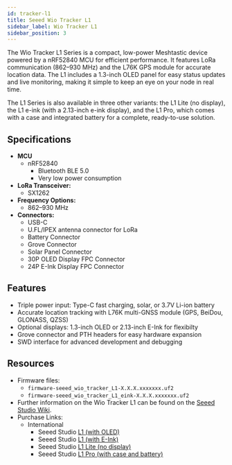 ```yaml
---
id: tracker-l1
title: Seeed Wio Tracker L1
sidebar_label: Wio Tracker L1
sidebar_position: 3
---
```


The Wio Tracker L1 Series is a compact, low-power Meshtastic device powered by a nRF52840 MCU for efficient performance. It features LoRa communication (862–930 MHz) and the L76K GPS module for accurate location data. The L1 includes a 1.3-inch OLED panel for easy status updates and live monitoring, making it simple to keep an eye on your node in real time.

The L1 Series is also available in three other variants: the L1 Lite (no display), the L1 e-ink (with a 2.13-inch e-ink display), and the L1 Pro, which comes with a case and integrated battery for a complete, ready-to-use solution.

## Specifications

- **MCU**
  - nRF52840
    - Bluetooth BLE 5.0
    - Very low power consumption
- **LoRa Transceiver:**
  - SX1262
- **Frequency Options:**
  - 862–930 MHz
- **Connectors:**
  - USB-C
  - U.FL/IPEX antenna connector for LoRa
  - Battery Connector
  - Grove Connector
  - Solar Panel Connector
  - 30P OLED Display FPC Connector
  - 24P E-Ink Display FPC Connector

## Features

- Triple power input: Type-C fast charging, solar, or 3.7V Li-ion battery
- Accurate location tracking with L76K multi-GNSS module (GPS, BeiDou, GLONASS, QZSS)
- Optional displays: 1.3-inch OLED or 2.13-inch E-Ink for flexibilty
- Grove connector and PTH headers for easy hardware expansion
- SWD interface for advanced development and debugging

## Resources

- Firmware files:
  - `firmware-seeed_wio_tracker_L1-X.X.X.xxxxxxx.uf2`
  - `firmware-seeed_wio_tracker_L1_eink-X.X.X.xxxxxxx.uf2`
- Further information on the Wio Tracker L1 can be found on the [Seeed Studio Wiki](https://wiki.seeedstudio.com/get_started_with_meshtastic_wio_tracker_l1/).
- Purchase Links:
  - International
    - Seeed Studio [L1 (with OLED)](https://www.seeedstudio.com/Wio-Tracker-L1-p-6453.html)
    - Seeed Studio [L1 (with E-Ink)](https://www.seeedstudio.com/Wio-Tracker-L1-E-ink-p-6456.html)
    - Seeed Studio [L1 Lite (no display)](https://www.seeedstudio.com/Wio-Tracker-L1-Lite-p-6455.html)
    - Seeed Studio [L1 Pro (with case and battery)](https://www.seeedstudio.com/Wio-Tracker-L1-Pro-p-6454.html)
